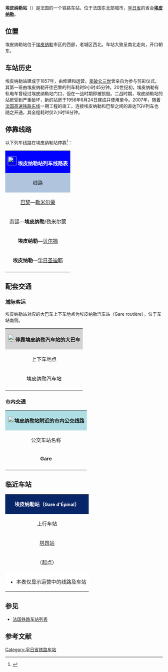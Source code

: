 {{Infobox station
| name          =[[File:Sncf-logo.svg|32x32px]]埃皮纳勒站<br>Gare d'Épinal
| type          = [[法国铁路|法国铁路]]
| image = File:Gare d'épinal.JPG
|image_caption = 埃皮纳勒站
| address       = {{FRA}}[[孚日省|孚日省]][[埃皮纳勒|埃皮纳勒]]
| latd          = 48
| latm          = 10
| lats          = 41
| latNS         = N
| longd         = 6
| longm         = 26
| longs         = 29
| longEW        = E
| operator = [[File:Sncf-logo.svg|32x32px]]
| coordinates_display = yes
| iso_region    = FR
| line          = 
* {{link-fr|巴兰维勒－吕尔铁路|Ligne de Blainville - Damelevières à Lure}}
* {{link-fr|埃皮纳勒－布桑铁路|Ligne d'Épinal à Bussang}}（部分路段已关闭）
| platform      = 2
| tracks        = 3
| elevation = 340米
| opened        = 1857年6月24日
| rebuilt = 1956年6月24日
| status = 使用中
| closed        = 
| passengers= 约113.4万人次<ref>{{Cite web|url=https://ressources.data.sncf.com/explore/dataset/frequentation-gares/?sort=voyageurs_2014&q=epinal|title=Fréquentation en gares|accessdate=2016-11-13|author=SNCF|date=|language=法语|publisher=SNCF Open Data|archive-date=2019-09-27|archive-url=https://web.archive.org/web/20190927195009/https://ressources.data.sncf.com/explore/dataset/frequentation-gares/?sort=voyageurs_2014&q=epinal|dead-url=no}}</ref>
| pass_year= 2015年
| station_type = 客运车站，兼办货运业务
| connections = 
* 埃皮纳勒城市公共交通
* 孚日省城际客运
| route_map =
| map_locator   = 
| note =
}}

'''埃皮纳勒站'''（{{lang-fr|Gare d'Épinal}}）是法国的一个铁路车站，位于法国东北部城市，[[孚日省|孚日省]]的省会'''[[埃皮纳勒|埃皮纳勒]]'''。

==位置==

埃皮纳勒站位于[[埃皮纳勒|埃皮纳勒]]市区的西部，老城区西北。车站大致呈南北走向，开口朝东。

==车站历史==

埃皮纳勒站建成于1857年，由{{link-fr|法国东部铁路公司|Compagnie des chemins de fer de l'Est}}修建和运营，[[拿破仑三世|拿破仑三世]]曾亲自为参与剪彩仪式，其第一班由埃皮纳勒开往巴黎的列车耗时9小时45分钟。20世纪初，埃皮纳勒有轨电车曾经过埃皮纳勒站门口，但在一战时期即被损毁。二战时期，埃皮纳勒站的站房受到严重破坏，新的站房于1956年6月24日建成并使用至今。2007年，随着[[法国高速铁路东线|法国高速铁路东线]]一期工程的竣工，连接埃皮纳勒和巴黎之间的直达TGV列车也随之开通，其全程耗时仅2小时16分钟。

== 停靠线路 ==

{{动态列表|最后更新时间：2016年6月19日。本章节内容仅供参考，不排除因施工或罢工而引发的临时性变更。欢迎修正和补充}}

以下列车线路在埃皮纳勒站停靠<ref>{{Cite web|url=http://www.sncf.com/fr/gare/horaires/epinal|title=埃皮纳勒站实时列车时刻表|accessdate=|author=SNCF|date=|language=法语|publisher=SNCF}}</ref>：

{| class="wikitable mw-collapsible" 
|colspan="5" style="background:#0000FF" align="center" |[[File:Sncf-logo.svg|28x28px]] <font color=#FFFFFF>'''埃皮纳勒站列车线路表'''</font>
|-
!style="background:#B0C4DE"| 线路
!style="background:#B0C4DE"|车种
!style="background:#B0C4DE"|上一站
!style="background:#B0C4DE"|下一站
!style="background:#B0C4DE"|大致运行频率{{noteTag|name=noteA}}
|-
|[[巴黎东站|巴黎]]—[[勒米尔蒙站|勒米尔蒙]]
| rowspan="1" align="center" |'''[[TGV|TGV]]'''
|[[南锡城站|南锡]]
|[[勒米尔蒙站|勒米尔蒙]]
|每天2~3趟
|-
|[[南锡城站|南锡]]—'''埃皮纳勒'''/[[勒米尔蒙站|勒米尔蒙]]
| rowspan="3" align="center"|'''[[法国大区列车|TER]]'''
|[[塔昂站|塔昂]]
|（终点）/[[阿尔士站|阿尔士]]
|每天13~25趟{{noteTag|name=noteB}}
|-
|'''埃皮纳勒'''—[[贝尔福站|贝尔福]]
|（起点）
|[[克塞尔提尼站|克塞尔提尼]]
|每天4趟左右
|-
|'''埃皮纳勒'''—[[孚日圣迪耶站|孚日圣迪耶]]
|（起点）
|[[阿尔士站|阿尔士]]
|每天3~6趟
|-
|colspan="5" style="background:#FFFFFF"|{{noteFoot|1=
{{noteTag|name=noteA|1=在本栏中，往返1次为"1趟"；除特别标明外，其数据仅工作日有效，周末及节假日列车数量可能会减少}}
{{noteTag|name=noteB|1=每天会有1~2趟列车终点延伸至[[梅斯城站|梅斯]]或[[蒂永维尔站|蒂永维尔]]}}
}}
|}

==配套交通==
===城际客运===
埃皮纳勒站对应的大巴车上下车地点为埃皮纳勒汽车站（Gare routière），位于车站南侧。

{| class="wikitable mw-collapsible" 
|colspan="3" align="center" style="background:#D3D3D3" |[[File:BSicon_BUS.svg|24x24px]]'''停靠埃皮纳勒汽车站的大巴车'''
|-
!align="center" |上下车地点
!align="center" |运营单位
!align="center" |主要目的地{{noteTag|name=noteA}}
|-
| rowspan="2" align="center" |埃皮纳勒汽车站
|align="center" |孚日省城际客运<br>[https://web.archive.org/web/20150714225652/http://www.livo-vosges.fr/upload/site-rev/Copie_de_Plan_poche_405x600.pdf Livo Vosges]
|[[洪雷塔普|洪雷塔普]]、[[朗贝尔维莱尔|朗贝尔维莱尔]]、[[维特_(孚日省)|维特勒]]、[[热拉尔梅|热拉尔梅]]、[[索纳河畔蒙蒂勒|索恩河畔蒙提厄]]、[[布克西埃奥布瓦|布克西埃奥布瓦]]、[[曼斯泰_(上莱茵省)|曼斯泰]]{{noteTag|name=noteC}}
|-
|align="center" |[[SNCF|SNCF]]
|[[讷沙托|讷沙托]]、[[圣迪耶|圣迪耶]]、[[米雷库尔|米雷库尔]]<br>（''当某条铁路线施工或罢工时，SNCF可能也会提供途径该线路沿途站点的大巴车''{{noteTag|name=noteB}}）
|-
|colspan="3" style="background:#FFFFFF"|{{noteFoot|1=
{{noteTag|name=noteA|1=本栏不包括可以联程中转前往的目的地}}
{{noteTag|name=noteB|1=其车票可与SNCF的同线路车票通用}}
{{noteTag|name=noteC|1=部分城际客运线路仅周一至五开行}}
}}
|}

===市内交通===

{| class="wikitable mw-collapsible" 
|colspan="3" align="center" style="background:#AFDFE4"|[[File:Bus-logo.svg|21x21px]]'''埃皮纳勒站附近的市内公交线路'''
|-
!align="center" |公交车站名称
!align="center" |位置
!align="center" |停靠线路{{noteTag|name=noteA}}<ref>{{Cite web|url=http://imaginelebus.com/exec/pdf.asp?fichier=PLAN_RESEAU_RENTREE_2015.pdf&NumRub=2070|title=埃皮纳勒市区公交线路地图查询|accessdate=2016-06-19|author=Imaginelebus（埃皮纳勒城市公共交通公司）|date=|language=法语|publisher=|archive-date=2017-10-13|archive-url=https://web.archive.org/web/20171013173801/http://www.imaginelebus.com/exec/pdf.asp?fichier=PLAN_RESEAU_RENTREE_2015.pdf&NumRub=2070|dead-url=no}}</ref>
|-
|'''Gare'''
|埃皮纳勒站前方
|1路、2路、3路、4路、5路、6路、7路
|-
|colspan="3" style="background:#FFFFFF"|{{noteFoot|1=
{{noteTag|name=noteA|1=埃皮纳勒市区内的所有公交线路在周日及节假日均停运}}
}}
|}

==临近车站==

{|class="wikitable mw-collapsible" style="margin: 0 auto; width:42em;"
|colspan="3"  style="background:#082567" align="center"|<font color=#FFFFFF>'''埃皮纳勒站（<span style="font-size:11pt;">Gare d'Épinal</span>）'''</font>
|-
!上行车站
!线路
!下行车站
|-
|align="center" |[[塔昂站|塔昂站]]
|align="center" |'''[[布兰维尔-达姆勒维耶尔－吕尔铁路|布兰维尔-达姆勒维耶尔－吕尔铁路]]'''
|align="center" |[[克塞尔提尼站|克塞尔提尼站]]
|-
|align="center" |（起点）
|align="center" |'''[[埃皮纳勒－比桑铁路|埃皮纳勒－比桑铁路]]'''<br>（部分路段已关闭）
|align="center" |[[阿尔士站|阿尔士站]]<div style="display:inline-block; text-align:left; vertical-align:middle;">↗（{{link-fr|阿尔士－圣迪耶铁路|Ligne d'Arches à Saint-Dié}}）<br>↘（正线）→[[普克斯厄站|普克斯厄站]]</div>
|-
|colspan="3" style="background:#FFFFFF"|
*本表仅显示运营中的线路及车站
|}

==参见==

* [[法国铁路车站列表|法国铁路车站列表]]

== 参考文献 ==
{{Reflist}}

{{法国主要火车站列表}}

[[Category:孚日省铁路车站|Category:孚日省铁路车站]]